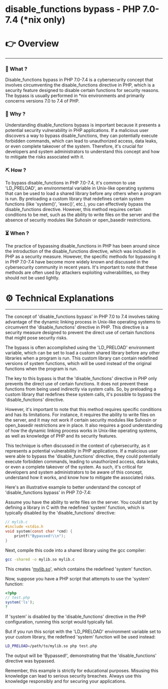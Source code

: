 # disable_functions bypass - PHP 7.0-7.4 (*nix only)


# 👉 Overview

---

### 👀 What ?

Disable_functions bypass in PHP 7.0-7.4 is a cybersecurity concept that involves circumventing the disable_functions directive in PHP, which is a security feature designed to disable certain functions for security reasons. The bypass is usually performed in *nix environments and primarily concerns versions 7.0 to 7.4 of PHP.


### 🧐 Why ?

Understanding disable_functions bypass is important because it presents a potential security vulnerability in PHP applications. If a malicious user discovers a way to bypass disable_functions, they can potentially execute forbidden commands, which can lead to unauthorized access, data leaks, or even complete takeover of the system. Therefore, it's crucial for developers and system administrators to understand this concept and how to mitigate the risks associated with it.


### ⛏️ How ?

To bypass disable_functions in PHP 7.0-7.4, it's common to use 'LD_PRELOAD', an environmental variable in Unix-like operating systems that can be used to load a shared library before any others when a program is run. By preloading a custom library that redefines certain system functions (like 'system()', 'exec()', etc.), you can effectively bypass the disable_functions directive. However, this method requires certain conditions to be met, such as the ability to write files on the server and the absence of security modules like Suhosin or open_basedir restrictions.


### ⏳ When ?

The practice of bypassing disable_functions in PHP has been around since the introduction of the disable_functions directive, which was included in PHP as a security measure. However, the specific methods for bypassing it in PHP 7.0-7.4 have become more widely known and discussed in the cybersecurity community in recent years. It's important to note that these methods are often used by attackers exploiting vulnerabilities, so they should not be used lightly.


# ⚙️ Technical Explanations

---

The concept of 'disable_functions bypass' in PHP 7.0 to 7.4 involves taking advantage of the dynamic linking process in Unix-like operating systems to circumvent the 'disable_functions' directive in PHP. This directive is a security measure designed to prevent the direct use of certain functions that might pose security risks.

The bypass is often accomplished using the 'LD_PRELOAD' environment variable, which can be set to load a custom shared library before any other libraries when a program is run. This custom library can contain redefined versions of system functions, which will be used instead of the original functions when the program is run.

The key to this bypass is that the 'disable_functions' directive in PHP only prevents the direct use of certain functions. It does not prevent these functions from being used indirectly via system calls. So, by preloading a custom library that redefines these system calls, it's possible to bypass the 'disable_functions' directive.

However, it's important to note that this method requires specific conditions and has its limitations. For instance, it requires the ability to write files on the server, and it may not work if certain security modules like Suhosin or open_basedir restrictions are in place. It also requires a good understanding of how the dynamic linking process works in Unix-like operating systems, as well as knowledge of PHP and its security features.

This technique is often discussed in the context of cybersecurity, as it represents a potential vulnerability in PHP applications. If a malicious user were able to bypass the 'disable_functions' directive, they could potentially execute forbidden commands, leading to unauthorized access, data leaks, or even a complete takeover of the system. As such, it's critical for developers and system administrators to be aware of this concept, understand how it works, and know how to mitigate the associated risks.

Here's an illustrative example to better understand the concept of 'disable_functions bypass' in PHP 7.0-7.4:

Assume you have the ability to write files on the server. You could start by defining a library in C with the redefined 'system' function, which is typically disabled by the 'disable_functions' directive:

```c
// mylib.c
#include <stdio.h
void system(const char *cmd) {
    printf("Bypassed!\\n");
}

```

Next, compile this code into a shared library using the gcc compiler:

```bash
gcc -shared -o mylib.so mylib.c

```

This creates '[mylib.so](http://mylib.so/)', which contains the redefined 'system' function.

Now, suppose you have a PHP script that attempts to use the 'system' function:

```php
<?php
// test.php
system('ls');
?

```

If 'system' is disabled by the 'disable_functions' directive in the PHP configuration, running this script would typically fail.

But if you run this script with the 'LD_PRELOAD' environment variable set to your custom library, the redefined 'system' function will be used instead:

```bash
LD_PRELOAD=/path/to/mylib.so php test.php

```

The output will be 'Bypassed!', demonstrating that the 'disable_functions' directive was bypassed.

Remember, this example is strictly for educational purposes. Misusing this knowledge can lead to serious security breaches. Always use this knowledge responsibly and for securing your applications.
